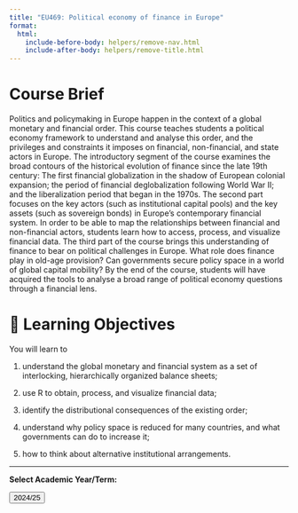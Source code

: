 ```yaml
---
title: "EU469: Political economy of finance in Europe"
format:
  html:
    include-before-body: helpers/remove-nav.html
    include-after-body: helpers/remove-title.html
---
```


# Course Brief

Politics and policymaking in Europe happen in the context of a global monetary and financial order. This course teaches students a political economy framework to understand and analyse this order, and the privileges and constraints it imposes on financial, non-financial, and state actors in Europe. The introductory segment of the course examines the broad contours of the historical evolution of finance since the late 19th century: The first financial globalization in the shadow of European colonial expansion; the period of financial deglobalization following World War II; and the liberalization period that began in the 1970s. The second part focuses on the key actors (such as institutional capital pools) and the key assets (such as sovereign bonds) in Europe’s contemporary financial system. In order to be able to map the relationships between financial and non-financial actors, students learn how to access, process, and visualize financial data. The third part of the course brings this understanding of finance to bear on political challenges in Europe. What role does finance play in old-age provision? Can governments secure policy space in a world of global capital mobility? By the end of the course, students will have acquired the tools to analyse a broad range of political economy questions through a financial lens.


# 🎯 Learning Objectives

You will learn to

1.  understand the global monetary and financial system as a set of interlocking, hierarchically organized balance sheets;

2.  use R to obtain, process, and visualize financial data;

3.  identify the distributional consequences of the existing order;

4.  understand why policy space is reduced for many countries, and what governments can do to increase it;

5.  how to think about alternative institutional arrangements.


-----------------

**Select Academic Year/Term:**

<a href="2025/index.qmd">
    <button class="button-61">2024/25</button>
</a>

